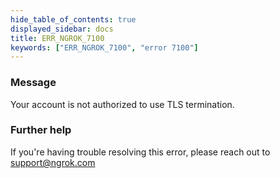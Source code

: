 ```yaml
---
hide_table_of_contents: true
displayed_sidebar: docs
title: ERR_NGROK_7100
keywords: ["ERR_NGROK_7100", "error 7100"]
---
```


### Message

Your account is not authorized to use TLS termination.

### Further help

If you're having trouble resolving this error, please reach out to [support@ngrok.com](mailto:support@ngrok.com?subject=Help%20with%20ERR_NGROK_7100)

